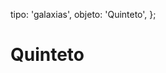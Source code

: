 
  tipo: 'galaxias',
  objeto: 'Quinteto',
};

# Quinteto

<Imagen
  src="registro/quinteto_20151115_quinteto.png"
  fecha="20151115"
/>